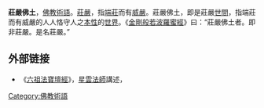 '''莊嚴佛土'''，[[佛教|佛教]][[術語|術語]]。[[莊嚴|莊嚴]]，指[[端莊|端莊]]而有[[威嚴|威嚴]]。莊嚴佛土，即是莊嚴[[世間|世間]]，指端莊而有威嚴的人人恪守人之[[本性|本性]]的[[世界|世界]]。《[[金剛般若波羅蜜經|金剛般若波羅蜜經]]》曰：“莊嚴佛土者。即非莊嚴。是名莊嚴。”

==外部链接==
* 《[[六祖法寶壇經|六祖法寶壇經]]》，[[星雲法師|星雲法師]]講述，[https://web.archive.org/web/20061007173941/http://www.fgs.org.tw/master/masterA/library/ebook/sutra/sixth-huinang/index-1.htm ]

[[Category:佛教術語|Category:佛教術語]]